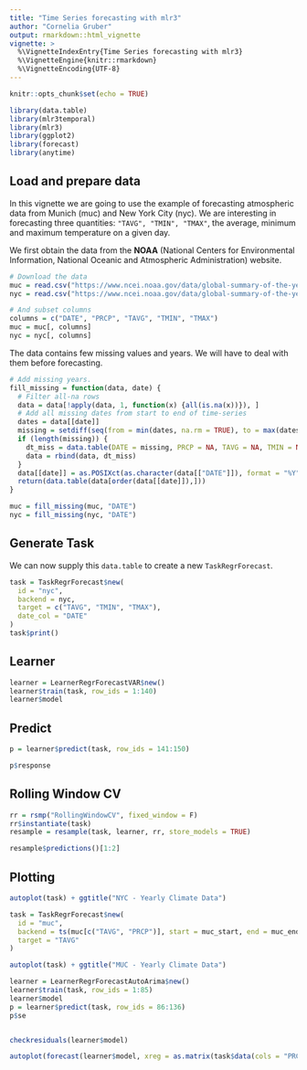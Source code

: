```yaml
---
title: "Time Series forecasting with mlr3"
author: "Cornelia Gruber"
output: rmarkdown::html_vignette
vignette: >
  %\VignetteIndexEntry{Time Series forecasting with mlr3}
  %\VignetteEngine{knitr::rmarkdown}
  %\VignetteEncoding{UTF-8}
---
```


```r
knitr::opts_chunk$set(echo = TRUE)
```

```r
library(data.table)
library(mlr3temporal)
library(mlr3)
library(ggplot2)
library(forecast)
library(anytime)
``` 

## Load and prepare data

In this vignette we are going to use the example of forecasting atmospheric data from Munich (muc) and New York City (nyc). 
We are interesting in forecasting three quantities: `"TAVG", "TMIN", "TMAX"`, the average, minimum and maximum temperature on a given day.

We first obtain the data from the **NOAA** (National Centers for Environmental Information, National Oceanic and Atmospheric Administration) website.

```r
# Download the data
muc = read.csv("https://www.ncei.noaa.gov/data/global-summary-of-the-year/access/GM000004199.csv")
nyc = read.csv("https://www.ncei.noaa.gov/data/global-summary-of-the-year/access/USW00094728.csv")

# And subset columns
columns = c("DATE", "PRCP", "TAVG", "TMIN", "TMAX")
muc = muc[, columns]
nyc = nyc[, columns]
```

The data contains few missing values and years.
We will have to deal with them before forecasting.

```r
# Add missing years.
fill_missing = function(data, date) {
  # Filter all-na rows
  data = data[!apply(data, 1, function(x) {all(is.na(x))}), ]
  # Add all missing dates from start to end of time-series
  dates = data[[date]]
  missing = setdiff(seq(from = min(dates, na.rm = TRUE), to = max(dates, na.rm = TRUE)), dates)
  if (length(missing)) {
    dt_miss = data.table(DATE = missing, PRCP = NA, TAVG = NA, TMIN = NA, TMAX = NA)
    data = rbind(data, dt_miss)
  }
  data[[date]] = as.POSIXct(as.character(data[["DATE"]]), format = "%Y")
  return(data.table(data[order(data[[date]]),]))
}

muc = fill_missing(muc, "DATE")
nyc = fill_missing(nyc, "DATE")
```

## Generate Task

We can now supply this `data.table` to create a new `TaskRegrForecast`.

```r
task = TaskRegrForecast$new(
  id = "nyc",
  backend = nyc,
  target = c("TAVG", "TMIN", "TMAX"),
  date_col = "DATE"
)
task$print()
```

## Learner

```r
learner = LearnerRegrForecastVAR$new()
learner$train(task, row_ids = 1:140)
learner$model
```


## Predict

```r
p = learner$predict(task, row_ids = 141:150)

p$response
```

## Rolling Window CV

```r

rr = rsmp("RollingWindowCV", fixed_window = F)
rr$instantiate(task)
resample = resample(task, learner, rr, store_models = TRUE)

resample$predictions()[1:2]
```

## Plotting

```r

autoplot(task) + ggtitle("NYC - Yearly Climate Data")

task = TaskRegrForecast$new(
  id = "muc",
  backend = ts(muc[c("TAVG", "PRCP")], start = muc_start, end = muc_end, frequency = 1),
  target = "TAVG"
)

autoplot(task) + ggtitle("MUC - Yearly Climate Data")

learner = LearnerRegrForecastAutoArima$new()
learner$train(task, row_ids = 1:85)
learner$model
p = learner$predict(task, row_ids = 86:136)
p$se


checkresiduals(learner$model)

autoplot(forecast(learner$model, xreg = as.matrix(task$data(cols = "PRCP", rows = 131:136)))) + ylab("value")
```
